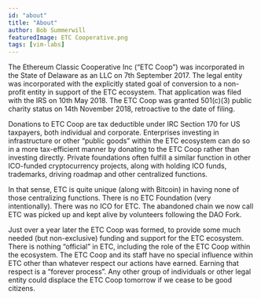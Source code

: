 ```yaml
---
id: "about"
title: "About"
author: Bob Summerwill
featuredImage: ETC Cooperative.png
tags: [vim-labs]
---
```


The Ethereum Classic Cooperative Inc (“ETC Coop”) was incorporated in the State of Delaware as an LLC
on 7th September 2017. The legal entity was incorporated with the explicitly stated goal of conversion
to a non-profit entity in support of the ETC ecosystem. That application was filed with the IRS
on 10th May 2018.  The ETC Coop was granted 501(c)(3) public charity status on 14th November 2018,
retroactive to the date of filing.

Donations to ETC Coop are tax deductible under IRC Section 170 for US taxpayers, both individual
and corporate.  Enterprises investing in infrastructure or other “public goods” within the ETC
ecosystem can do so in a more tax-efficient manner by donating to the ETC Coop rather than investing
directly.  Private foundations often fulfill a similar function in other ICO-funded cryptocurrency
projects, along with holding ICO funds, trademarks, driving roadmap and other centralized functions.

In that sense, ETC is quite unique (along with Bitcoin) in having none of those centralizing
functions. There is no ETC Foundation (very intentionally). There was no ICO for ETC.  The
abandoned chain we now call ETC was picked up and kept alive by volunteers following the DAO Fork.

Just over a year later the ETC Coop was formed, to provide some much needed (but non-exclusive)
funding and support for the ETC ecosystem.  There is nothing “official” in ETC, including the role
of the ETC Coop within the ecosystem.  The ETC Coop and its staff have no special influence within
ETC other than whatever respect our actions have earned.  Earning that respect is a
“forever process”.  Any other group of individuals or other legal entity could displace the
ETC Coop tomorrow if we cease to be good citizens.
